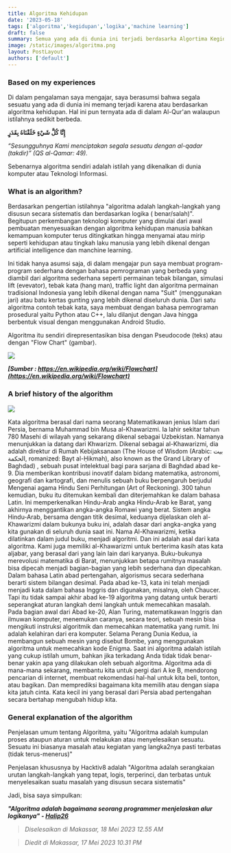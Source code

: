 ```yaml
---
title: Algoritma Kehidupan
date: '2023-05-18'
tags: ['algoritma','kegidupan','logika','machine learning']
draft: false
summary: Semua yang ada di dunia ini terjadi berdasarka Algortima Kegidupan
image: /static/images/algoritma.png
layout: PostLayout
authors: ['default']
---
```

### Based on my experiences

Di dalam pengalaman saya mengajar, saya berasumsi bahwa segala sesuatu yang ada di dunia ini memang terjadi karena atau berdasarkan algoritma kehidupan. Hal ini pun ternyata ada di dalam Al-Qur'an walaupun istilahnya sedikit berbeda.

 **إِنَّا كُلَّ شَيْءٍ خَلَقْنَاهُ بِقَدَرٍ**

*“Sesungguhnya Kami menciptakan segala sesuatu dengan al-qadar (takdir)” (QS al-Qamar: 49).*

Sebenarnya algoritma sendiri adalah istilah yang dikenalkan di dunia komputer atau Teknologi Informasi.

### What is an algorithm?

Berdasarkan pengertian istilahnya "algoritma adalah langkah-langkah yang disusun secara sistematis dan berdasarkan logika ( benar/salah)". Begitupun perkembangan teknologi komputer yang dimulai dari awal pembuatan menyesuaikan dengan algoritma kehidupan manusia bahkan kemampuan komputer terus ditingkatkan hingga menyamai atau mirip seperti kehidupan atau tingkah laku manusia yang lebih dikenal dengan artificial intelligence dan manchine learning.

Ini tidak hanya asumsi saja, di dalam mengajar pun saya membuat program-program sederhana dengan bahasa pemrograman yang berbeda yang diambil dari algoritma sederhana seperti permainan tebak bilangan, simulasi lift (evevator), tebak kata (hang man), traffic light dan algoritma permainan tradisional Indonesia yang lebih dikenal dengan nama "Suit" (menggunakan jari) atau batu kertas gunting yang lebih dikenal diseluruh dunia. Dari satu algoritma contoh tebak kata, saya membuat dengan bahasa pemrograman prosedural yaitu Python atau C++, lalu dilanjut dengan Java hingga berbentuk visual dengan menggunakan Android Studio.

Algoritma itu sendiri direpresentasikan bisa dengan Pseudocode (teks) atau dengan "Flow Chart" (gambar).

<img src="https://upload.wikimedia.org/wikipedia/commons/9/91/LampFlowchart.svg"/>

 ***[Sumber : https://en.wikipedia.org/wiki/Flowchart](https://en.wikipedia.org/wiki/Flowchart)***

### A brief history of the algorithm

<img src="https://mmc.tirto.id/image/otf/700x0/2017/05/27/Ilustrasi-muhammad-ibn-musa-IST_ratio-16x9.jpg"/>

Kata algoritma berasal dari nama seorang Matematikawan jenius Islam dari Persia, bernama Muhammad bin Musa al-Khawarizmi. Ia lahir sekitar tahun 780 Masehi di wilayah yang sekarang dikenal sebagai Uzbekistan. Namanya menunjukkan ia datang dari Khwarizm. Dikenal sebagai al-Khawarizmi, dia adalah direktur di Rumah Kebijaksanaan (The House of Wisdom (Arabic: بيت الحكمة, romanized: Bayt al-Ḥikmah), also known as the Grand Library of Baghdad) , sebuah pusat intelektual bagi para sarjana di Baghdad abad ke-9. Dia memberikan kontribusi inovatif dalam bidang matematika, astronomi, geografi dan kartografi, dan menulis sebuah buku berpengaruh berjudul Mengenai agama Hindu Seni Perhitungan (Art of Reckoning). 300 tahun kemudian, buku itu ditemukan kembali dan diterjemahkan ke dalam bahasa Latin. Ini memperkenalkan Hindu-Arab angka Hindu-Arab ke Barat, yang akhirnya menggantikan angka-angka Romawi yang berat.
Sistem angka Hindu-Arab, bersama dengan titik desimal, keduanya dijelaskan oleh al-Khawarizmi dalam bukunya buku ini, adalah dasar dari angka-angka yang kita gunakan di seluruh dunia saat ini.
Nama Al-Khawarizmi, ketika dilatinkan dalam judul buku, menjadi algoritmi. Dan ini adalah asal dari kata algoritma. Kami juga memiliki al-Khawarizmi untuk berterima kasih atas kata aljabar, yang berasal dari yang lain lain dari karyanya. Buku-bukunya merevolusi matematika di Barat, menunjukkan betapa rumitnya masalah bisa dipecah menjadi bagian-bagian yang lebih sederhana dan dipecahkan.
Dalam bahasa Latin abad pertengahan, algorismus secara sederhana berarti sistem bilangan desimal. Pada abad ke-13, kata ini telah menjadi menjadi kata dalam bahasa Inggris dan digunakan, misalnya, oleh Chaucer. Tapi itu tidak sampai akhir abad ke-19 algoritma yang datang untuk berarti seperangkat aturan langkah demi langkah untuk memecahkan masalah.
Pada bagian awal dari Abad ke-20, Alan Turing, matematikawan Inggris dan ilmuwan komputer, menemukan caranya, secara teori, sebuah mesin bisa mengikuti instruksi algoritmik dan memecahkan matematika yang rumit. Ini adalah kelahiran dari era komputer. Selama Perang Dunia Kedua, ia membangun sebuah mesin yang disebut Bombe, yang menggunakan algoritma untuk memecahkan kode Enigma. Saat ini algoritma adalah istilah yang cukup istilah umum, bahkan jika terkadang Anda tidak tidak benar-benar yakin apa yang dilakukan oleh sebuah algoritma.
Algoritma ada di mana-mana sekarang, membantu kita untuk pergi dari A ke B, mendorong pencarian di internet, membuat rekomendasi hal-hal untuk kita beli, tonton, atau bagikan. Dan memprediksi bagaimana kita memilih atau dengan siapa kita jatuh cinta. Kata kecil ini yang berasal dari Persia abad pertengahan secara bertahap mengubah hidup kita.

### General explanation of the algorithm

Penjelasan umum tentang Algoritma, yaitu
"Algoritma adalah kumpulan proses ataupun aturan untuk melakukan atau menyelesaikan sesuatu. Sesuatu ini biasanya masalah atau kegiatan yang langka2nya pasti terbatas (tidak terus-menerus)"

Penjelasan khususnya by Hacktiv8 adalah
"Algoritma adalah serangkaian urutan langkah-langkah yang tepat, logis, terperinci, dan terbatas untuk menyelesaikan suatu masalah yang disusun secara sistematis"

Jadi, bisa saya simpulkan:

***"Algoritma adalah bagaimana seorang programmer menjelaskan alur logikanya" - [Halip26](https://halip26.github.io/)***

>*Diselesaikan di Makassar, 18 Mei 2023 12.55 AM*

>*Diedit di Makassar, 17 Mei 2023 10.31 PM*
